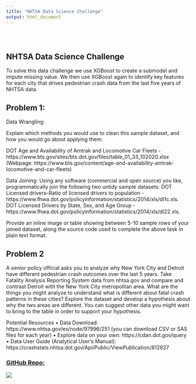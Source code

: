 ```yaml
---
title: "NHTSA Data Science Challenge"
output: html_document
---
```


<style type="text/css">
.title {
  display: none;
}


#getting-started img {
  margin-right: 10px;
}

</style>

<div class="row" style="padding-top: 30px;">
<div class="col-sm-6">





# **NHTSA Data Science Challenge**

To solve this data challenge we use XGBoost to create a submodel and impute missing value.
We then use XGBoost again to identify key features for each city that drives pedestrian crash data from the last five years of NHTSA data.

## Problem 1: 

Data Wrangling:

Explain which methods you would use to clean this sample dataset, and how you would go about applying them:

DOT Age and Availability of Amtrak and Locomotive Car Fleets -https://www.bts.gov/sites/bts.dot.gov/files/table_01_33_102020.xlsx
(Webpage: https://www.bts.gov/content/age-and-availability-amtrak-locomotive-and-car-fleets)

Data Joining:
Using any software (commercial and open source) you like, programmatically join the following two untidy sample datasets:
DOT Licensed drivers--Ratio of licensed drivers to population -https://www.fhwa.dot.gov/policyinformation/statistics/2014/xls/dl1c.xls.
DOT Licensed Drivers by State, Sex, and Age Group - https://www.fhwa.dot.gov/policyinformation/statistics/2014/xls/dl22.xls.

Provide an inline image or table showing between 5-10 sample rows of your joined dataset, along the source code used to complete the above task in plain text format.


## Problem 2

A senior policy official asks you to analyze why New York City and Detroit have different pedestrian crash outcomes over the last 5 years. Take Fatality Analysis Reporting System data from nhtsa.gov and compare and contrast Detroit with the New York City metropolitan area. What are the things you might analyze to understand what is different about fatal crash patterns in these cities? Explore the dataset and develop a hypothesis about why the two areas are different. You can suggest other data you might want to bring to the table in order to support your hypothesis.

Potential Resources
• Data Download: https://www.nhtsa.gov/es/node/97996/251 (you can download CSV or SAS files for each year)
• Explore data on your own: https://cdan.dot.gov/query
• Data User Guide (Analytical User's Manual): https://crashstats.nhtsa.dot.gov/Api/Public/ViewPublication/812827


</div>
<div class="col-sm-6">

### [GitHub Repo:](https://github.com/Jerome3590/NHTSA-Data-Science-Challenge)

<a href = "https://github.com/Jerome3590/NHTSA-Data-Science-Challenge">
![](images/logo.png)
</a>
</div>

